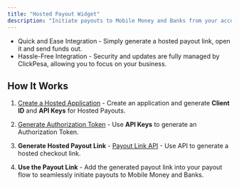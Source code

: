 ```yaml
---
title: "Hosted Payout Widget"
description: "Initiate payouts to Mobile Money and Banks from your account using a one-time custom ClickPesa Hosted Payout link"
---
```


- Quick and Ease Integration - Simply generate a hosted payout link, open it and send funds out.
- Hassle-Free Integration - Security and updates are fully managed by ClickPesa, allowing you to focus on your business.

## How It Works

1. [Create a Hosted Application](/application/embedded-application-setup) - Create an application and generate **Client ID** and **API Keys** for Hosted Payouts.

2. [Generate Authorization Token](/api-reference/authorization/generate-token) - Use **API Keys** to generate an Authorization Token.

3. **Generate Hosted Payout Link** - [Payout Link API](/payout-widgets/hosted-payout-widget/payout-link-api) - Use API to generate a hosted checkout link.

4. **Use the Payout Link** - Add the generated payout link into your payout flow to seamlessly initiate payouts to Mobile Money and Banks.

